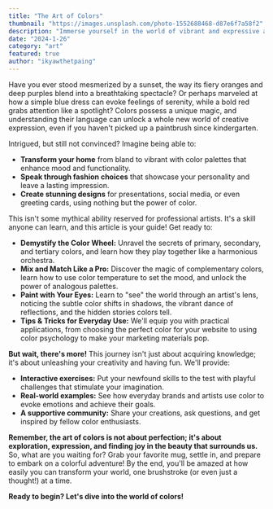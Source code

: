 ```yaml
---
title: "The Art of Colors"
thumbnail: "https://images.unsplash.com/photo-1552688468-d87e6f7a58f2"
description: "Immerse yourself in the world of vibrant and expressive art."
date: "2024-1-26"
category: "art"
featured: true
author: "ikyawthetpaing"
---
```


Have you ever stood mesmerized by a sunset, the way its fiery oranges and deep purples blend into a breathtaking spectacle? Or perhaps marveled at how a simple blue dress can evoke feelings of serenity, while a bold red grabs attention like a spotlight? Colors possess a unique magic, and understanding their language can unlock a whole new world of creative expression, even if you haven't picked up a paintbrush since kindergarten.

Intrigued, but still not convinced? Imagine being able to:

- **Transform your home** from bland to vibrant with color palettes that enhance mood and functionality.
- **Speak through fashion choices** that showcase your personality and leave a lasting impression.
- **Create stunning designs** for presentations, social media, or even greeting cards, using nothing but the power of color.

This isn't some mythical ability reserved for professional artists. It's a skill anyone can learn, and this article is your guide! Get ready to:

- **Demystify the Color Wheel:** Unravel the secrets of primary, secondary, and tertiary colors, and learn how they play together like a harmonious orchestra.
- **Mix and Match Like a Pro:** Discover the magic of complementary colors, learn how to use color temperature to set the mood, and unlock the power of analogous palettes.
- **Paint with Your Eyes:** Learn to "see" the world through an artist's lens, noticing the subtle color shifts in shadows, the vibrant dance of reflections, and the hidden stories colors tell.
- **Tips & Tricks for Everyday Use:** We'll equip you with practical applications, from choosing the perfect color for your website to using color psychology to make your marketing materials pop.

**But wait, there's more!** This journey isn't just about acquiring knowledge; it's about unleashing your creativity and having fun. We'll provide:

- **Interactive exercises:** Put your newfound skills to the test with playful challenges that stimulate your imagination.
- **Real-world examples:** See how everyday brands and artists use color to evoke emotions and achieve their goals.
- **A supportive community:** Share your creations, ask questions, and get inspired by fellow color enthusiasts.

**Remember, the art of colors is not about perfection; it's about exploration, expression, and finding joy in the beauty that surrounds us.** So, what are you waiting for? Grab your favorite mug, settle in, and prepare to embark on a colorful adventure! By the end, you'll be amazed at how easily you can transform your world, one brushstroke (or even just a thought!) at a time.

**Ready to begin? Let's dive into the world of colors!**
